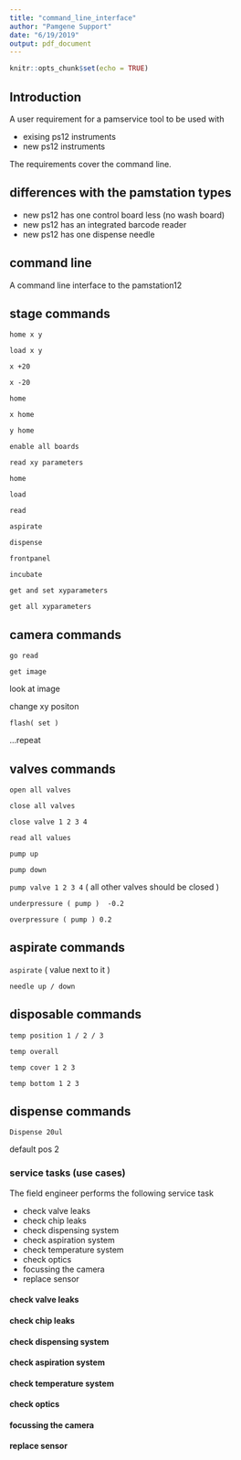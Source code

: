 ```yaml
---
title: "command_line_interface"
author: "Pamgene Support"
date: "6/19/2019"
output: pdf_document
---
```


```r
knitr::opts_chunk$set(echo = TRUE)
```

## Introduction
A user requirement for a pamservice tool to be used with 

* exising ps12 instruments
* new ps12 instruments

The requirements cover the command line.

## differences with the pamstation types

* new ps12 has one control board less (no wash board)
* new ps12 has an integrated barcode reader
* new ps12 has one dispense needle

## command line
A command line interface to the pamstation12



## stage commands

`home x y`

`load x y`

`x +20`

`x -20`

`home`

`x home`

`y home`

`enable all boards`

`read xy parameters`

`home`

`load`

`read`

`aspirate`

`dispense`

`frontpanel`

`incubate`

`get and set xyparameters`

`get all xyparameters`

## camera commands

`go read`

`get image`

look at image

change xy positon

`flash( set )`

...repeat

## valves commands

`open all valves`

`close all valves`

`close valve 1 2 3 4` 

`read all values`

`pump up`

`pump down`

`pump valve 1 2 3 4` ( all other valves should be closed ) 


`underpressure ( pump )  -0.2`

`overpressure ( pump ) 0.2`

## aspirate commands

`aspirate` ( value next to it )

`needle up / down`

## disposable commands

`temp position 1 / 2 / 3`

`temp overall`

`temp cover 1 2 3`

`temp bottom 1 2 3`

## dispense commands

`Dispense 20ul`

default pos 2

### service tasks (use cases)
The field engineer performs the following service task

*  check valve leaks
*  check chip leaks
*  check dispensing system
*  check aspiration system
*  check temperature system
*  check optics
*  focussing the camera
*  replace sensor

#### check valve leaks

#### check chip leaks

#### check dispensing system

#### check aspiration system

#### check temperature system

#### check optics

#### focussing the camera

#### replace sensor




